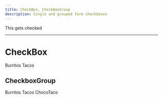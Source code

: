 ```yaml
---
title: CheckBox, CheckBoxGroup
description: Single and grouped form checkboxes
---
```


<CheckBox>This gets checked</CheckBox>

---

# CheckBox

<div className="flex flex-col gap-4">
	<CheckBox value="burritos">Burritos</CheckBox>
	<CheckBox
		value="tacos"
		isRequired
		errorMessage="This field is required"
		description="Sometimes a checkbox needs a little more context."
	>
		Tacos
	</CheckBox>
</div>

## CheckboxGroup

<CheckBoxGroup label="Pick a food">
	<CheckBox value="burritos">Burritos</CheckBox>
	<CheckBox value="tacos">Tacos</CheckBox>
	<CheckBox isDisabled value="chocotaco">
		ChocoTaco
	</CheckBox>
</CheckBoxGroup>
